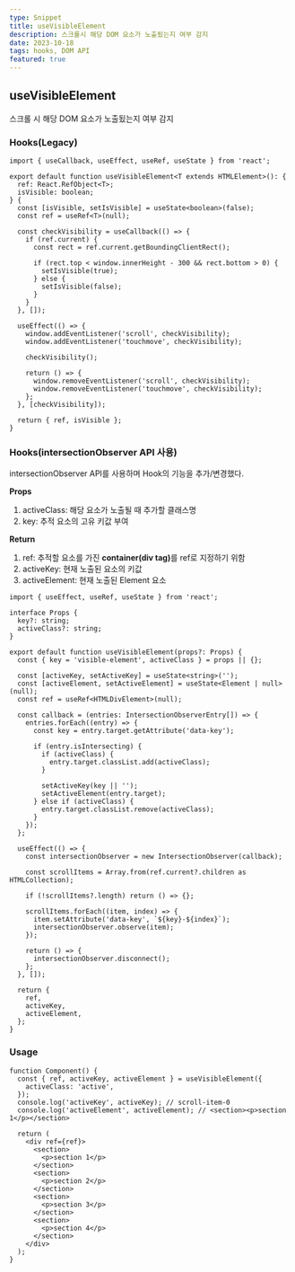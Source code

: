 ```yaml
---
type: Snippet
title: useVisibleElement
description: 스크롤시 해당 DOM 요소가 노출됬는지 여부 감지
date: 2023-10-18
tags: hooks, DOM API
featured: true
---
```


## useVisibleElement

스크롤 시 해당 DOM 요소가 노출됬는지 여부 감지

### Hooks(Legacy)

```tsx
import { useCallback, useEffect, useRef, useState } from 'react';

export default function useVisibleElement<T extends HTMLElement>(): {
  ref: React.RefObject<T>;
  isVisible: boolean;
} {
  const [isVisible, setIsVisible] = useState<boolean>(false);
  const ref = useRef<T>(null);

  const checkVisibility = useCallback(() => {
    if (ref.current) {
      const rect = ref.current.getBoundingClientRect();

      if (rect.top < window.innerHeight - 300 && rect.bottom > 0) {
        setIsVisible(true);
      } else {
        setIsVisible(false);
      }
    }
  }, []);

  useEffect(() => {
    window.addEventListener('scroll', checkVisibility);
    window.addEventListener('touchmove', checkVisibility);

    checkVisibility();

    return () => {
      window.removeEventListener('scroll', checkVisibility);
      window.removeEventListener('touchmove', checkVisibility);
    };
  }, [checkVisibility]);

  return { ref, isVisible };
}
```

### Hooks(intersectionObserver API 사용)

intersectionObserver API를 사용하며 Hook의 기능을 추가/변경했다.

**Props**

1. activeClass: 해당 요소가 노출될 때 추가할 클래스명
2. key: 추적 요소의 고유 키값 부여

**Return**

1. ref: 추적할 요소를 가진 <b>container(div tag)</b>를 ref로 지정하기 위함
2. activeKey: 현재 노출된 요소의 키값
3. activeElement: 현재 노출된 Element 요소

```tsx
import { useEffect, useRef, useState } from 'react';

interface Props {
  key?: string;
  activeClass?: string;
}

export default function useVisibleElement(props?: Props) {
  const { key = 'visible-element', activeClass } = props || {};

  const [activeKey, setActiveKey] = useState<string>('');
  const [activeElement, setActiveElement] = useState<Element | null>(null);
  const ref = useRef<HTMLDivElement>(null);

  const callback = (entries: IntersectionObserverEntry[]) => {
    entries.forEach((entry) => {
      const key = entry.target.getAttribute('data-key');

      if (entry.isIntersecting) {
        if (activeClass) {
          entry.target.classList.add(activeClass);
        }

        setActiveKey(key || '');
        setActiveElement(entry.target);
      } else if (activeClass) {
        entry.target.classList.remove(activeClass);
      }
    });
  };

  useEffect(() => {
    const intersectionObserver = new IntersectionObserver(callback);

    const scrollItems = Array.from(ref.current?.children as HTMLCollection);

    if (!scrollItems?.length) return () => {};

    scrollItems.forEach((item, index) => {
      item.setAttribute('data-key', `${key}-${index}`);
      intersectionObserver.observe(item);
    });

    return () => {
      intersectionObserver.disconnect();
    };
  }, []);

  return {
    ref,
    activeKey,
    activeElement,
  };
}
```

### Usage

```tsx
function Component() {
  const { ref, activeKey, activeElement } = useVisibleElement({
    activeClass: 'active',
  });
  console.log('activeKey', activeKey); // scroll-item-0
  console.log('activeElement', activeElement); // <section><p>section 1</p></section>

  return (
    <div ref={ref}>
      <section>
        <p>section 1</p>
      </section>
      <section>
        <p>section 2</p>
      </section>
      <section>
        <p>section 3</p>
      </section>
      <section>
        <p>section 4</p>
      </section>
    </div>
  );
}
```
